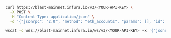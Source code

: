 
<Tabs>
  <TabItem value="cURL">

```bash
curl https://blast-mainnet.infura.io/v3/<YOUR-API-KEY> \
  -X POST \
  -H "Content-Type: application/json" \
  -d '{"jsonrpc": "2.0", "method": "eth_accounts", "params": [], "id": 1}'
```

  </TabItem>
  <TabItem value="WSS">

```bash
wscat -c wss://blast-mainnet.infura.io/ws/v3/<YOUR-API-KEY> -x '{"jsonrpc": "2.0", "method": "eth_accounts", "params": [], "id": 1}'
```

  </TabItem>
</Tabs>

